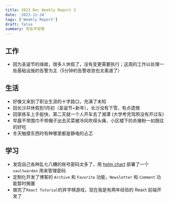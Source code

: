 ```yaml
---
title: 2023 Dec Weekly Report 3
date: '2023-12-24'
tags: ['Weekly Report']
draft: false
summary: 写在平安夜
---
```


<TOCInline toc={props.toc}/>

## 工作

- 因为圣诞节的缘故，很多人休假了，没有变更需要执行；这周的工作以处理一些基础设施的告警为主（5分钟的告警收敛也太离谱了）


## 生活

- 好像又来到了职业生涯的十字路口，充满了未知
- 回长沙并休假到1月初（圣诞节+新年），长沙没有下雪，有点遗憾
- 回家练车上手挺快，第二天就一个人开车去了湘潭 (大学考完驾照没有开过车)
- 早晨不带围巾不带帽子出去买菜被冷风吹得头痛，小区楼下的杀猪粉一如既往的好吃
- 冬天触摸东西时有种哪里都是静电的忐忑


## 学习

- 发现自己各种乱七八糟的账号密码太多了，用 [helm chart](https://artifacthub.io/packages/helm/gissilabs/vaultwarden) 部署了一个 `vaultwarden` 用来管理密码
- 定制化开发了博客的 `Archive` 和 `Favorite` 功能，`Newsletter` 和 `Comment` 功能暂时搁置
- 做完了`React Tutorial`的井字棋游戏，现在我是有两年经验的 React 前端开发了





